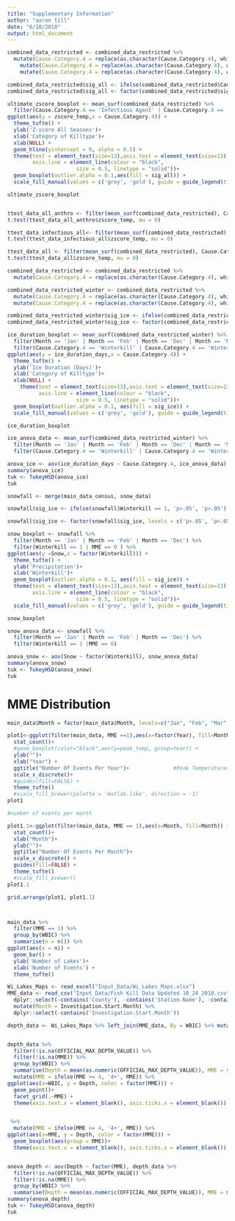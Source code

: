 ```yaml
---
title: "Supplementary Information"
author: "aaron till"
date: "6/18/2018"
output: html_document
---
```


```r


combined_data_restricted <- combined_data_restricted %>%
  mutate(Cause.Category.4 = replace(as.character(Cause.Category.4), which(Cause.Category.4 == 'INFECTIOUS AGENT'), 'Infectious Agent'))  %>%
    mutate(Cause.Category.4 = replace(as.character(Cause.Category.4), which(Cause.Category.4 == 'ANTHROPOGENIC CONDITION'), 'Human Disturbance'))%>%
    mutate(Cause.Category.4 = replace(as.character(Cause.Category.4), which(Cause.Category.4 == 'WINTERKILL'), 'Winterkill'))

combined_data_restricted$sig_all <- ifelse(combined_data_restricted$Cause.Category.4 == 'Winterkill', 'p<.05', 'p>.05')
combined_data_restricted$sig_all <- factor(combined_data_restricted$sig_all, levels = c('p>.05', 'p<.05'))

ultimate_zscore_boxplot <- mean_surf(combined_data_restricted) %>%
  filter(Cause.Category.4 == 'Infectious Agent' | Cause.Category.4 == 'Winterkill' | Cause.Category.4 == 'Human Disturbance' ) %>%
ggplot(aes(y = zscore_temp,x = Cause.Category.4)) +
  theme_tufte() +
  ylab('Z-score All Seasons')+
  xlab('Category of Killtype')+
  xlab(NULL) +
  geom_hline(yintercept = 0, alpha = 0.5) +
  theme(text = element_text(size=13),axis.text = element_text(size=13),
        axis.line = element_line(colour = "black", 
                      size = 0.5, linetype = "solid"))+
  geom_boxplot(outlier.alpha = 0.1,aes(fill = sig_all)) + 
  scale_fill_manual(values = c('grey', 'gold'), guide = guide_legend(title = NULL))

ultimate_zscore_boxplot


ttest_data_all_anthro <- filter(mean_surf(combined_data_restricted), Cause.Category.4 == 'Human Disturbance')
t.test(ttest_data_all_anthro$zscore_temp, mu = 0)

ttest_data_infectious_all<- filter(mean_surf(combined_data_restricted), Cause.Category.4 == 'Infectious Agent')
t.test(ttest_data_infectious_all$zscore_temp, mu = 0)

ttest_data_all <- filter(mean_surf(combined_data_restricted), Cause.Category.4 == 'Winterkill')
t.test(ttest_data_all$zscore_temp, mu = 0)


```

```r

combined_data_restricted <- combined_data_restricted %>%
  mutate(Cause.Category.4 = replace(as.character(Cause.Category.4), which(is.na(Cause.Category.4)), 'Summer Non-event'))

combined_data_restricted_winter <- combined_data_restricted %>%
  mutate(Cause.Category.4 = replace(as.character(Cause.Category.4), which(Cause.Category.4 == 'Summer Non-event'), 'Winter Non-event')) %>%
  mutate(Cause.Category.4 = replace(as.character(Cause.Category.4), which(Cause.Category.4 == 'WINTERKILL'), 'Winterkill')) 

combined_data_restricted_winter$sig_ice <- ifelse(combined_data_restricted_winter$Cause.Category.4 == 'Winterkill', 'p<.05', 'p>.05')
combined_data_restricted_winter$sig_ice <- factor(combined_data_restricted_winter$sig_ice, levels = c('p>.05', 'p<.05'))

ice_duration_boxplot <- mean_surf(combined_data_restricted_winter) %>%
  filter(Month == 'Jan' | Month == 'Feb' | Month == 'Dec' | Month == 'Mar') %>%
  filter(Cause.Category.4 == 'Winterkill' | Cause.Category.4 == 'Winter Non-event' ) %>%
ggplot(aes(y = ice_duration_days,x = Cause.Category.4)) +
  theme_tufte() +
  ylab('Ice Duration (Days)')+
  xlab('Category of Killtype')+
  xlab(NULL) +
    theme(text = element_text(size=13),axis.text = element_text(size=13),
          axis.line = element_line(colour = "black", 
                      size = 0.5, linetype = "solid"))+
  geom_boxplot(outlier.alpha = 0.1, aes(fill = sig_ice)) + 
  scale_fill_manual(values = c('grey', 'gold'), guide = guide_legend(title = NULL))

ice_duration_boxplot

ice_anova_data <- mean_surf(combined_data_restricted_winter) %>%
  filter(Month == 'Jan' | Month == 'Feb' | Month == 'Dec' | Month == 'Mar') %>%
  filter(Cause.Category.4 == 'Winterkill' | Cause.Category.4 == 'Winter Non-event')

anova_ice <- aov(ice_duration_days ~ Cause.Category.4, ice_anova_data)
summary(anova_ice)
tuk <- TukeyHSD(anova_ice)
tuk

```

```r

snowfall <- merge(main_data_census, snow_data)

snowfall$sig_ice <- ifelse(snowfall$Winterkill == 1, 'p>.05', 'p>.05')

snowfall$sig_ice <- factor(snowfall$sig_ice, levels = c('p>.05', 'p<.05'))

snow_boxplot <- snowfall %>%
  filter(Month == 'Jan' | Month == 'Feb' | Month == 'Dec') %>%
  filter(Winterkill == 1 | MME == 0 ) %>%
ggplot(aes(y =Snow,x = factor(Winterkill))) +
  theme_tufte() +
  ylab('Precipitation')+
  xlab('Winterkill')+
  geom_boxplot(outlier.alpha = 0.1, aes(fill = sig_ice)) + 
  theme(text = element_text(size=13),axis.text = element_text(size=13),
        axis.line = element_line(colour = "black", 
                      size = 0.5, linetype = "solid"))+
  scale_fill_manual(values = c('grey', 'gold'), guide = guide_legend(title = NULL))

snow_boxplot

snow_anova_data <- snowfall %>%
  filter(Month == 'Jan' | Month == 'Feb' | Month == 'Dec') %>%
  filter(Winterkill == 1 |MME == 0)

anova_snow <- aov(Snow ~ factor(Winterkill), snow_anova_data)
summary(anova_snow)
tuk <- TukeyHSD(anova_snow)
tuk
```




# MME Distribution

```r

main_data$Month = factor(main_data$Month, levels=c("Jan", "Feb", "Mar", "Apr", "May", "Jun", "Jul", "Aug", "Sep", 'Oct', "Nov", "Dec"))  

plot1<-ggplot(filter(main_data, MME ==1),aes(x=factor(Year), fill=Month)) +
  stat_count()+
  #geom_boxplot(color="black",aes(y=peak_temp, group=Year)) +
  ylab("")+
  xlab("Year") +
  ggtitle("Number Of Events Per Year")+              #Peak Temperatures Per Year")+
  scale_x_discrete()+
  #guides(fill=FALSE) +
  theme_tufte()
  #scale_fill_brewer(palette = 'matlab.like', direction = -1)
plot1

#number of events per month

plot1.1<-ggplot(filter(main_data, MME == 1),aes(x=Month, fill=Month)) +
  stat_count()+
  xlab("Month")+
  ylab("")+
  ggtitle("Number Of Events Per Month")+
  scale_x_discrete() +
  guides(fill=FALSE) +
  theme_tufte()
  #scale_fill_brewer()
plot1.1

grid.arrange(plot1, plot1.1)




```

```r

main_data %>%
  filter(MME == 1) %>%
  group_by(WBIC) %>%
  summarise(n = n()) %>%
ggplot(aes(x = n)) +
  geom_bar() +
  ylab('Number of Lakes')+
  xlab('Number of Events') +
  theme_tufte()


```


```r


Wi_Lakes_Maps <- read_excel("Input_Data/Wi_Lakes_Maps.xlsx")
MME_data <- read_csv("Input_Data/Fish Kill Data Updated 10_24_2018.csv") %>%       filter(Min.Kill.Size!="Excludable") %>%
  dplyr::select(-contains('County'), -contains('Station.Name'), -contains('Cause.Desc'), -contains('Site.Seq.No'), -contains('Fishkill.Inv.Seq.No'), - contains('Location.QA.Comment'), -contains('Activity.Desc'), -contains('Recommended.Action.Desc'), -contains('Fish.Kill.Comment'), -contains('Live.Fish.Desc')) %>%
  mutate(Month = Investigation.Start.Month) %>%
  dplyr::select(-contains('Investigation.Start.Month'))

depth_data <- Wi_Lakes_Maps %>% left_join(MME_data, By = WBIC) %>% mutate(MME = ifelse(is.na(Investigation.Start.Date), 0, 1))


depth_data %>%
  filter(!is.na(OFFICIAL_MAX_DEPTH_VALUE)) %>%
  filter(!is.na(MME)) %>%
  group_by(WBIC) %>%
  summarise(Depth = mean(as.numeric(OFFICIAL_MAX_DEPTH_VALUE)), MME = sum(MME)) %>%
  mutate(MME = ifelse(MME >= 4, '4+', MME)) %>%
ggplot(aes(x=WBIC, y = Depth, color = factor(MME))) +
  geom_point()+
  facet_grid(.~MME) +
  theme(axis.text.x = element_blank(), axis.ticks.x = element_blank())


 %>%
  mutate(MME = ifelse(MME >= 4, '4+', MME)) %>%
ggplot(aes(x=MME, y = Depth, color = factor(MME))) +
  geom_boxplot(aes(group = MME))+
  theme(axis.text.x = element_blank(), axis.ticks.x = element_blank())


anova_depth <- aov(Depth ~ factor(MME), depth_data %>%
  filter(!is.na(OFFICIAL_MAX_DEPTH_VALUE)) %>%
  filter(!is.na(MME)) %>%
  group_by(WBIC) %>%
  summarise(Depth = mean(as.numeric(OFFICIAL_MAX_DEPTH_VALUE)), MME = max(MME)))
summary(anova_depth)
tuk <- TukeyHSD(anova_depth)
tuk

```